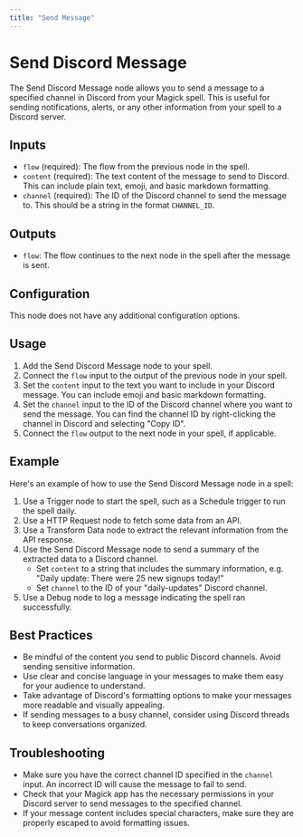 ```yaml
---
title: "Send Message"
---
```


# Send Discord Message

The Send Discord Message node allows you to send a message to a specified channel in Discord from your Magick spell. This is useful for sending notifications, alerts, or any other information from your spell to a Discord server.

## Inputs

- `flow` (required): The flow from the previous node in the spell.
- `content` (required): The text content of the message to send to Discord. This can include plain text, emoji, and basic markdown formatting.
- `channel` (required): The ID of the Discord channel to send the message to. This should be a string in the format `CHANNEL_ID`.

## Outputs

- `flow`: The flow continues to the next node in the spell after the message is sent.

## Configuration

This node does not have any additional configuration options.

## Usage

1. Add the Send Discord Message node to your spell.
2. Connect the `flow` input to the output of the previous node in your spell.
3. Set the `content` input to the text you want to include in your Discord message. You can include emoji and basic markdown formatting.
4. Set the `channel` input to the ID of the Discord channel where you want to send the message. You can find the channel ID by right-clicking the channel in Discord and selecting "Copy ID".
5. Connect the `flow` output to the next node in your spell, if applicable.

## Example

Here's an example of how to use the Send Discord Message node in a spell:

1. Use a Trigger node to start the spell, such as a Schedule trigger to run the spell daily.
2. Use a HTTP Request node to fetch some data from an API.
3. Use a Transform Data node to extract the relevant information from the API response.
4. Use the Send Discord Message node to send a summary of the extracted data to a Discord channel.
   - Set `content` to a string that includes the summary information, e.g. "Daily update: There were 25 new signups today!"
   - Set `channel` to the ID of your "daily-updates" Discord channel.
5. Use a Debug node to log a message indicating the spell ran successfully.

## Best Practices

- Be mindful of the content you send to public Discord channels. Avoid sending sensitive information.
- Use clear and concise language in your messages to make them easy for your audience to understand.
- Take advantage of Discord's formatting options to make your messages more readable and visually appealing.
- If sending messages to a busy channel, consider using Discord threads to keep conversations organized.

## Troubleshooting

- Make sure you have the correct channel ID specified in the `channel` input. An incorrect ID will cause the message to fail to send.
- Check that your Magick app has the necessary permissions in your Discord server to send messages to the specified channel.
- If your message content includes special characters, make sure they are properly escaped to avoid formatting issues.